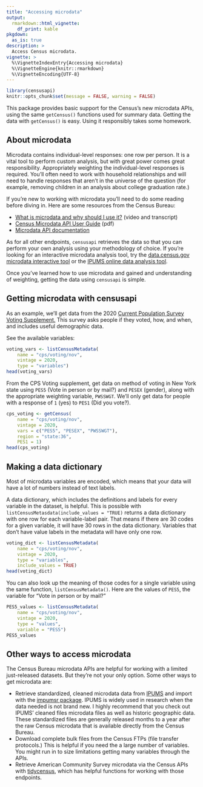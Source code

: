 ```yaml
---
title: "Accessing microdata"
output: 
  rmarkdown::html_vignette:
    df_print: kable
pkgdown:
  as_is: true
description: >
  Access Census microdata.
vignette: >
  %\VignetteIndexEntry{Accessing microdata}
  %\VignetteEngine{knitr::rmarkdown}
  %\VignetteEncoding{UTF-8}
---
```


```r
library(censusapi)
knitr::opts_chunk$set(message = FALSE, warning = FALSE)
```

This package provides basic support for the Census's new microdata APIs, using the same `getCensus()` functions used for summary data. Getting the data with `getCensus()` is easy. Using it responsibly takes some homework.

## About microdata

Microdata contains individual-level responses: one row per person. It is a vital tool to perform custom analysis, but with great power comes great responsibility. Appropriately weighting the individual-level responses is required. You'll often need to work with household relationships and will need to handle responses that aren't in the universe of the question (for example, removing children in an analysis about college graduation rate.)

If you're new to working with microdata you'll need to do some reading before diving in. Here are some resources from the Census Bureau:

* [What is microdata and why should I use it?](https://www.census.gov/data/academy/data-gems/2020/what-is-microdata-and-why-should-i-use-it.html) (video and transcript)
* [Census Microdata API User Guide](https://www.census.gov/data/developers/guidance/microdata-api-user-guide.What_is_Public_Use_Microdata.html) (pdf)
* [Microdata API documentation](https://www.census.gov/data/developers/data-sets/census-microdata-api.html)

As for all other endpoints, `censusapi` retrieves the data so that you can perform your own analysis using your methodology of choice. If you're looking for an interactive microdata analysis tool, try the [data.census.gov microdata interactive tool](https://data.census.gov/mdat/#/) or the [IPUMS online data analysis tool](https://cps.ipums.org/cps/sda.shtml).

Once you've learned how to use microdata and gained and understanding of weighting, getting the data using `censusapi` is simple.


## Getting microdata with censusapi
As an example, we'll get data from the 2020 [Current Population Survey Voting Supplement.](https://www.census.gov/data/developers/data-sets/census-microdata-api/cps/voting.html) This survey asks people if they voted, how, and when, and includes useful demographic data.

See the available variables:

```r
voting_vars <- listCensusMetadata(
	name = "cps/voting/nov",
	vintage = 2020,
	type = "variables")
head(voting_vars)
```


From the CPS Voting supplement, get data on method of voting in New York state using `PES5` (Vote in person or by mail?) and `PESEX` (gender), along with the appropriate weighting variable, `PWSSWGT`. We'll only get data for people with a response of `1` (yes) to `PES1` (Did you vote?).

```r
cps_voting <- getCensus(
	name = "cps/voting/nov",
	vintage = 2020,
	vars = c("PES5", "PESEX", "PWSSWGT"),
	region = "state:36",
	PES1 = 1)
head(cps_voting)
```

## Making a data dictionary

Most of microdata variables are encoded, which means that your data will have a lot of numbers instead of text labels.

A data dictionary, which includes the definitions and labels for every variable in the dataset, is helpful. This is possible with `listCensusMetasdata(include_values = "TRUE)` returns a data dictionary with one row for each variable-label pair. That means if there are 30 codes for a given variable, it will have 30 rows in the data dictionary. Variables that don't have value labels in the metadata will have only one row.


```r
voting_dict <- listCensusMetadata(
	name = "cps/voting/nov",
	vintage = 2020,
	type = "variables",
	include_values = TRUE)
head(voting_dict)
```


You can also look up the meaning of those codes for a single variable using the same function, `listCensusMetadata()`. Here are the values of `PES5`, the variable for "Vote in person or by mail?"

```r
PES5_values <- listCensusMetadata(
	name = "cps/voting/nov",
	vintage = 2020,
	type = "values",
	variable = "PES5")
PES5_values
```


## Other ways to access microdata

The Census Bureau microdata APIs are helpful for working with a limited just-released datasets. But they're not your only option. Some other ways to get microdata are:

* Retrieve standardized, cleaned microdata data from [IPUMS](https://www.ipums.org/) and import with the [impumsr package](https://tech.popdata.org/ipumsr/). IPUMS is widely used in research when the data needed is not brand new. I highly recommend that you check out IPUMS' cleaned files microdata files as well as historic geographic data. These standardized files are generally released months to a year after the raw Census microdata that is available directly from the Census Bureau.
* Download complete bulk files from the Census FTPs (file transfer protocols.) This is helpful if you need the a large number of variables. You might run in to size limitations getting many variables through the APIs.
* Retrieve American Community Survey microdata via the Census APIs with [tidycensus](https://walker-data.com/tidycensus/articles/pums-data.html), which has helpful functions for working with those endpoints.


